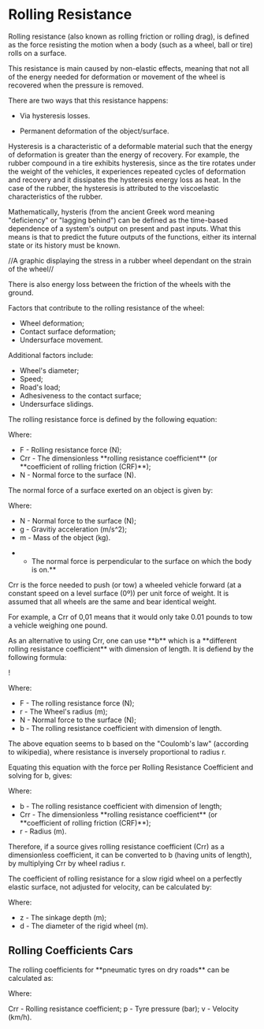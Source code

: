 =Rolling Resistance=

Rolling resistance (also known as rolling friction or rolling drag), is defined as the force resisting the motion when a body (such as a wheel, ball or tire) rolls on a surface.

This resistance is main caused by non-elastic effects, meaning that not all of the energy needed for deformation or movement of the wheel is recovered when the pressure is removed.

There are two ways that this resistance happens:

* Via hysteresis losses.

* Permanent deformation of the object/surface.


Hysteresis is a characteristic of a deformable material such that the energy of deformation is greater than the energy of recovery. For example, the rubber compound in a tire exhibits hysteresis, since as the tire rotates under the weight of the vehicles, it experiences repeated cycles of deformation and recovery and it dissipates the hysteresis energy loss as heat. In the case of the rubber, the hysteresis is attributed to the viscoelastic characteristics of the rubber.

Mathematically, hysteris (from the ancient Greek word meaning "deficiency" or "lagging behind") can be defined as the time-based dependence of a system's output on present and past inputs. What this means is that to predict the future outputs of the functions, either its internal state or its history must be known.

{{https://bitbucket.org/repo/pqBqye/images/512759367-gra%CC%81fico.png|gráfico.png}}

//A graphic displaying the stress in a rubber wheel dependant on the strain of the wheel//

There is also energy loss between the friction of the wheels with the ground.

Factors that contribute to the rolling resistance of the wheel:

* Wheel deformation;
* Contact surface deformation;
* Undersurface movement.

Additional factors include:

* Wheel's diameter;
* Speed;
* Road's load;
* Adhesiveness to the contact surface;
* Undersurface slidings.

The rolling resistance force is defined by the following equation:

{{https://bitbucket.org/repo/pqBqye/images/3929492530-Captura%20de%20ecra%CC%83%202015-12-09%252c%20a%CC%80s%2015.24.34.png|Captura de ecrã 2015-12-09%2c às 15.24.34.png}}

Where:
* F - Rolling resistance force (N);
* Crr - The dimensionless **rolling resistance coefficient** (or **coefficient of rolling friction (CRF)**);
* N - Normal force to the surface (N).


The normal force of a surface exerted on an object is given by:

{{https://bitbucket.org/repo/pqBqye/images/2723211257-F2.png|F2.png}}

Where:
* N - Normal force to the surface (N);
* g - Gravitiy acceleration (m/s^2);
* m - Mass of the object (kg).

**The normal force is perpendicular to the surface on which the body is on.**

Crr is the force needed to push (or tow) a wheeled vehicle forward (at a constant speed on a level surface (0º)) per unit force of weight. It is assumed that all wheels are the same and bear identical weight.

For example, a Crr of 0,01 means that it would only take 0.01 pounds to tow a vehicle weighing one pound.

As an alternative to using Crr, one can use **b** which is a **different rolling resistance coefficient** with dimension of length. It is defiend by the following formula:

!{{https://bitbucket.org/repo/pqBqye/images/445171739-F4.png|F4.png}}

Where:
* F - The rolling resistance force (N);
* r - The Wheel's radius (m);
* N - Normal force to the surface (N);
* b - The rolling resistance coefficient with dimension of length.

The above equation seems to b based on the "Coulomb's law" (according to wikipedia), where resistance is inversely proportional to radius r.

Equating this equation with the force per Rolling Resistance Coefficient and solving for b, gives:

{{https://bitbucket.org/repo/pqBqye/images/2374035182-F5.png|F5.png}}

Where:
* b - The rolling resistance coefficient with dimension of length;
* Crr - The dimensionless **rolling resistance coefficient** (or **coefficient of rolling friction (CRF)**);
* r - Radius (m).

Therefore, if a source gives rolling resistance coefficient (Crr) as a dimensionless coefficient, it can be converted to b (having units of length), by multiplying Crr by wheel radius r.

The coefficient of rolling resistance for a slow rigid wheel on a perfectly elastic surface, not adjusted for velocity, can be calculated by:

{{https://bitbucket.org/repo/pqBqye/images/2920640688-F14.png|F14.png}}

Where:
* z - The sinkage depth (m);
* d - The diameter of the rigid wheel (m).


==Rolling Coefficients Cars==

The rolling coefficients for **pneumatic tyres on dry roads** can be calculated as:

{{https://bitbucket.org/repo/pqBqye/images/1036636742-F15.png|F15.png}}
Where:

Crr - Rolling resistance coefficient;
p - Tyre pressure (bar);
v - Velocity (km/h).